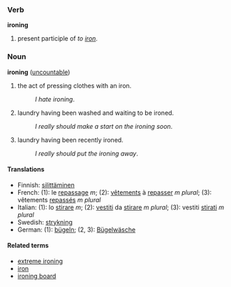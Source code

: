 ===Verb===
'''ironing'''

# present participle of ''to [[iron]]''.

===Noun===
'''ironing''' ([[uncountable]])

# the act of pressing clothes with an iron.
#:''I hate ironing''.
# laundry having been washed and waiting to be ironed.
#:''I really should make a start on the ironing soon''.
# laundry having been recently ironed.
#:''I really should put the ironing away''.

====Translations====
*Finnish: [[silittäminen]]
*French: (1): le [[repassage]] ''m''; (2): [[vêtement]]s à [[repasser]] ''m plural''; (3): vêtements [[repassé]]s ''m plural''
*Italian: (1): lo [[stirare]] ''m''; (2): [[vestito|vestiti]] da [[stirare]] ''m plural''; (3): vestiti [[stirato|stirati]] ''m plural''
*Swedish: [[strykning]]
*German: (1): [[bügeln]]; (2, 3): [[Bügelwäsche]]

====Related terms====
*[[extreme ironing]]
*[[iron]]
*[[ironing board]]